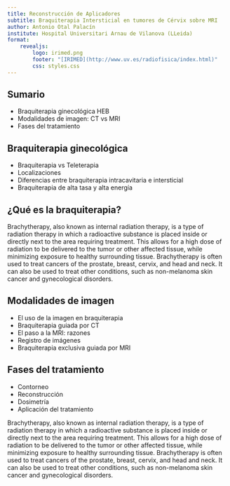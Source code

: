 ```yaml
---
title: Reconstrucción de Aplicadores
subtitle: Braquiterapia Intersticial en tumores de Cérvix sobre MRI
author: Antonio Otal Palacín
institute: Hospital Universitari Arnau de Vilanova (LLeida)
format: 
    revealjs:
        logo: irimed.png
        footer: "[IRIMED](http://www.uv.es/radiofisica/index.html)"
        css: styles.css
---
```



## Sumario

- Braquiterapia ginecológica HEB 
- Modalidades de imagen: CT vs MRI
- Fases del tratamiento

    

## Braquiterapia ginecológica

- Braquiterapia vs Teleterapia 
- Localizaciones 
- Diferencias entre braquiterapia intracavitaria e intersticial
- Braquiterapia de alta tasa y alta energía

## ¿Qué es la braquiterapia?

::: {.notes}
Brachytherapy, also known as internal radiation therapy, is a type of radiation therapy in which a radioactive substance is placed inside or directly next to the area requiring treatment. This allows for a high dose of radiation to be delivered to the tumor or other affected tissue, while minimizing exposure to healthy surrounding tissue. Brachytherapy is often used to treat cancers of the prostate, breast, cervix, and head and neck. It can also be used to treat other conditions, such as non-melanoma skin cancer and gynecological disorders.
:::

## Modalidades de imagen

- El uso de la imagen en braquiterapia
- Braquiterapia guiada por CT
- El paso a la MRI: razones
- Registro de imágenes
- Braquiterapia exclusiva guiada por MRI

## Fases del tratamiento

- Contorneo
- Reconstrucción
- Dosimetría
- Aplicación del tratamiento




::: {.notes}
Brachytherapy, also known as internal radiation therapy, is a type of radiation therapy in which a radioactive substance is placed inside or directly next to the area requiring treatment. This allows for a high dose of radiation to be delivered to the tumor or other affected tissue, while minimizing exposure to healthy surrounding tissue. Brachytherapy is often used to treat cancers of the prostate, breast, cervix, and head and neck. It can also be used to treat other conditions, such as non-melanoma skin cancer and gynecological disorders.
:::

